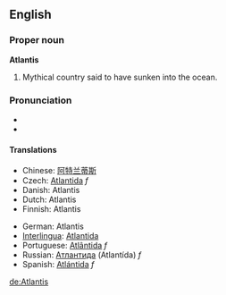 ==English==
===Proper noun===
'''Atlantis'''

# Mythical country said to have sunken into the ocean.

===Pronunciation===
*{{SAMPA|/@t'l{nt@s/}}
*{{IPA|/'/}}

====Translations====
{{top}}
*Chinese: [[阿特兰蒂斯]]
*Czech: [[Atlantida]] ''f''
*Danish: Atlantis
*Dutch: Atlantis
*Finnish: Atlantis
{{mid}}
*German: Atlantis
*[[Interlingua]]: [[Atlantida]]
*Portuguese: [[Atlântida]] ''f''
*Russian: [[Атлантида]] (Atlantída) ''f''
*Spanish: [[Atlántida]] ''f''
{{bottom}}

[[de:Atlantis]]
